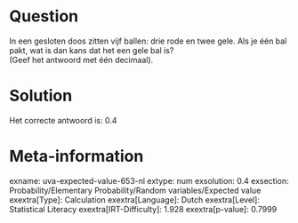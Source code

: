 Question
========

In een gesloten doos zitten vijf ballen: drie rode en twee gele. Als je
één bal pakt, wat is dan kans dat het een gele bal is?\
(Geef het antwoord met één decimaal).

Solution
========

Het correcte antwoord is: 0.4

Meta-information
================
exname: uva-expected-value-653-nl
extype: num
exsolution: 0.4
exsection: Probability/Elementary Probability/Random variables/Expected value
exextra[Type]: Calculation
exextra[Language]: Dutch
exextra[Level]: Statistical Literacy
exextra[IRT-Difficulty]: 1.928
exextra[p-value]: 0.7999
